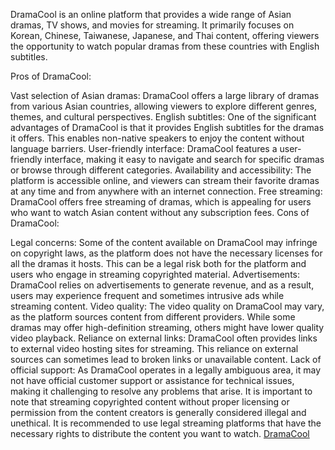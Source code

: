 DramaCool is an online platform that provides a wide range of Asian dramas, TV shows, and movies for streaming. It primarily focuses on Korean, Chinese, Taiwanese, Japanese, and Thai content, offering viewers the opportunity to watch popular dramas from these countries with English subtitles.

Pros of DramaCool:

Vast selection of Asian dramas: DramaCool offers a large library of dramas from various Asian countries, allowing viewers to explore different genres, themes, and cultural perspectives.
English subtitles: One of the significant advantages of DramaCool is that it provides English subtitles for the dramas it offers. This enables non-native speakers to enjoy the content without language barriers.
User-friendly interface: DramaCool features a user-friendly interface, making it easy to navigate and search for specific dramas or browse through different categories.
Availability and accessibility: The platform is accessible online, and viewers can stream their favorite dramas at any time and from anywhere with an internet connection.
Free streaming: DramaCool offers free streaming of dramas, which is appealing for users who want to watch Asian content without any subscription fees.
Cons of DramaCool:

Legal concerns: Some of the content available on DramaCool may infringe on copyright laws, as the platform does not have the necessary licenses for all the dramas it hosts. This can be a legal risk both for the platform and users who engage in streaming copyrighted material.
Advertisements: DramaCool relies on advertisements to generate revenue, and as a result, users may experience frequent and sometimes intrusive ads while streaming content.
Video quality: The video quality on DramaCool may vary, as the platform sources content from different providers. While some dramas may offer high-definition streaming, others might have lower quality video playback.
Reliance on external links: DramaCool often provides links to external video hosting sites for streaming. This reliance on external sources can sometimes lead to broken links or unavailable content.
Lack of official support: As DramaCool operates in a legally ambiguous area, it may not have official customer support or assistance for technical issues, making it challenging to resolve any problems that arise.
It is important to note that streaming copyrighted content without proper licensing or permission from the content creators is generally considered illegal and unethical. It is recommended to use legal streaming platforms that have the necessary rights to distribute the content you want to watch.
<a href="https://dramacool.dad/">DramaCool</a>
